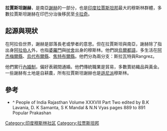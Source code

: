 '''拉賈斯坦謝赫'''，是南亞[[谢赫_(称号)|謝赫]]的一部分，也是[[印度|印度]][[拉賈斯坦邦|拉賈斯坦邦]]最大的穆斯林群體，多數拉賈斯坦謝赫在印巴分治後移民至[[卡拉奇|卡拉奇]]。

==起源與現狀==
在阿拉伯世界，謝赫是部落長老或學者的意思。但在拉賈斯坦與南亞，謝赫除了指出身[[阿拉伯人|阿拉伯人]]外，也指[[婆羅門|婆羅門]]與[[吠舍|吠舍]]出身的穆斯林。他們說[[烏爾都語|烏爾都語]]，多生活在[[阿杰梅爾縣|阿杰梅爾縣]]、[[烏代布爾縣|烏代布爾縣]]、[[焦特布爾縣|焦特布爾縣]]。他們分為兩分支：斯拉瓦特與Rangrez。

他們實行[[內婚制|內婚制]]，偏好表親間通婚。他們傳統職業是貿易，多數賣紡織品與黃金。一些謝赫有土地是自耕農，所有拉賈斯坦謝赫也是[[遜尼派|遜尼派]]穆斯林。

==參考==
*^ People of India Rajasthan Volume XXXVIII Part Two edited by B.K Lavania, D. K Samanta, S K Mandal & N.N Vyas pages 889 to 891 Popular Prakashan

[[Category:印度穆斯林社区|Category:印度穆斯林社区]]
[[Category:拉贾斯坦邦|Category:拉贾斯坦邦]]